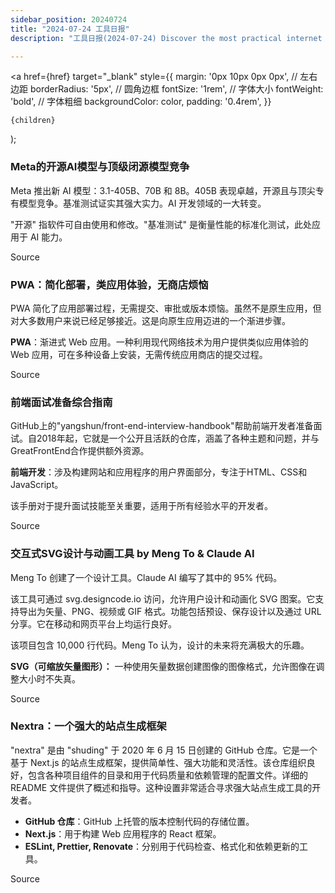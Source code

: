 ```yaml
---
sidebar_position: 20240724
title: "2024-07-24 工具日报"
description: "工具日报(2024-07-24) Discover the most practical internet software, AI tools, and products of 2024 through the Tools Daily!"

---
```



  <a
    href={href}
    target="_blank"
    style={{
      margin: '0px 10px 0px 0px', // 左右边距
      borderRadius: '5px', // 圆角边框
      fontSize: '1rem', // 字体大小
      fontWeight: 'bold', // 字体粗细
      backgroundColor: color,
      padding: '0.4rem',
    }}
  >
    {children}
  </a>
);

### Meta的开源AI模型与顶级闭源模型竞争

Meta 推出新 AI 模型：3.1-405B、70B 和 8B。405B 表现卓越，开源且与顶尖专有模型竞争。基准测试证实其强大实力。AI 开发领域的一大转变。

"开源" 指软件可自由使用和修改。"基准测试" 是衡量性能的标准化测试，此处应用于 AI 能力。

<Link href="https://www.producthunt.com/posts/llama-7" color="#B0C4DE">Source</Link>

### PWA：简化部署，类应用体验，无商店烦恼

PWA 简化了应用部署过程，无需提交、审批或版本烦恼。虽然不是原生应用，但对大多数用户来说已经足够接近。这是向原生应用迈进的一个渐进步骤。

**PWA**：渐进式 Web 应用。一种利用现代网络技术为用户提供类似应用体验的 Web 应用，可在多种设备上安装，无需传统应用商店的提交过程。

<Link href="https://x.com/phuctm97/status/1815594480181149943" color="#B0C4DE">Source</Link>

### 前端面试准备综合指南

GitHub上的"yangshun/front-end-interview-handbook"帮助前端开发者准备面试。自2018年起，它就是一个公开且活跃的仓库，涵盖了各种主题和问题，并与GreatFrontEnd合作提供额外资源。

**前端开发**：涉及构建网站和应用程序的用户界面部分，专注于HTML、CSS和JavaScript。

该手册对于提升面试技能至关重要，适用于所有经验水平的开发者。

<Link href="https://github.com/yangshun/front-end-interview-handbook" color="#B0C4DE">Source</Link>

### 交互式SVG设计与动画工具 by Meng To & Claude AI

Meng To 创建了一个设计工具。Claude AI 编写了其中的 95% 代码。

该工具可通过 svg.designcode.io 访问，允许用户设计和动画化 SVG 图案。它支持导出为矢量、PNG、视频或 GIF 格式。功能包括预设、保存设计以及通过 URL 分享。它在移动和网页平台上均运行良好。

该项目包含 10,000 行代码。Meng To 认为，设计的未来将充满极大的乐趣。

**SVG（可缩放矢量图形）：** 一种使用矢量数据创建图像的图像格式，允许图像在调整大小时不失真。

<Link href="https://x.com/hwwaanng/status/1815751701363859586" color="#B0C4DE">Source</Link>

### Nextra：一个强大的站点生成框架

"nextra" 是由 "shuding" 于 2020 年 6 月 15 日创建的 GitHub 仓库。它是一个基于 Next.js 的站点生成框架，提供简单性、强大功能和灵活性。该仓库组织良好，包含各种项目组件的目录和用于代码质量和依赖管理的配置文件。详细的 README 文件提供了概述和指导。这种设置非常适合寻求强大站点生成工具的开发者。

- **GitHub 仓库**：GitHub 上托管的版本控制代码的存储位置。
- **Next.js**：用于构建 Web 应用程序的 React 框架。
- **ESLint, Prettier, Renovate**：分别用于代码检查、格式化和依赖更新的工具。

<Link href="https://github.com/shuding/nextra" color="#B0C4DE">Source</Link>

